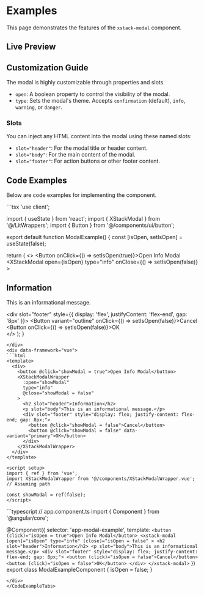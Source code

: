 
# Examples

This page demonstrates the features of the `xstack-modal` component.

## Live Preview

<div className="my-6 rounded-lg border p-4 shadow-md">
  <ModalExampleLoader />
</div>

## Customization Guide

The modal is highly customizable through properties and slots.

- `open`: A boolean property to control the visibility of the modal.
- `type`: Sets the modal's theme. Accepts `confirmation` (default), `info`, `warning`, or `danger`.

### Slots

You can inject any HTML content into the modal using these named slots:
- `slot="header"`: For the modal title or header content.
- `slot="body"`: For the main content of the modal.
- `slot="footer"`: For action buttons or other footer content.

## Code Examples

Below are code examples for implementing the component.

<CodeExampleTabs>
<div data-framework="react">
```tsx
'use client';

import { useState } from 'react';
import { XStackModal } from '@/LitWrappers';
import { Button } from '@/components/ui/button';

export default function ModalExample() {
  const [isOpen, setIsOpen] = useState(false);

  return (
    <>
      <Button onClick={() => setIsOpen(true)}>Open Info Modal</Button>
      <XStackModal
        open={isOpen}
        type="info"
        onClose={() => setIsOpen(false)}
      >
        <h2 slot="header">Information</h2>
        <p slot="body">This is an informational message.</p>
        <div slot="footer" style={{ display: 'flex', justifyContent: 'flex-end', gap: '8px' }}>
          <Button variant="outline" onClick={() => setIsOpen(false)}>Cancel</Button>
          <Button onClick={() => setIsOpen(false)}>OK</Button>
        </div>
      </XStackModal>
    </>
  );
}
```
</div>
<div data-framework="vue">
```html
<template>
  <div>
    <button @click="showModal = true">Open Info Modal</button>
    <XStackModalWrapper
      :open="showModal"
      type="info"
      @close="showModal = false"
    >
      <h2 slot="header">Information</h2>
      <p slot="body">This is an informational message.</p>
      <div slot="footer" style="display: flex; justify-content: flex-end; gap: 8px;">
        <button @click="showModal = false">Cancel</button>
        <button @click="showModal = false" data-variant="primary">OK</button>
      </div>
    </XStackModalWrapper>
  </div>
</template>

<script setup>
import { ref } from 'vue';
import XStackModalWrapper from '@/components/XStackModalWrapper.vue'; // Assuming path

const showModal = ref(false);
</script>
```
</div>
<div data-framework="angular">
```typescript
// app.component.ts
import { Component } from '@angular/core';

@Component({
  selector: 'app-modal-example',
  template: `
    <button (click)="isOpen = true">Open Info Modal</button>
    <xstack-modal
      [open]="isOpen"
      type="info"
      (close)="isOpen = false"
    >
      <h2 slot="header">Information</h2>
      <p slot="body">This is an informational message.</p>
      <div slot="footer" style="display: flex; justify-content: flex-end; gap: 8px;">
        <button (click)="isOpen = false">Cancel</button>
        <button (click)="isOpen = false">OK</button>
      </div>
    </xstack-modal>
  `
})
export class ModalExampleComponent {
  isOpen = false;
}
```
</div>
</CodeExampleTabs>